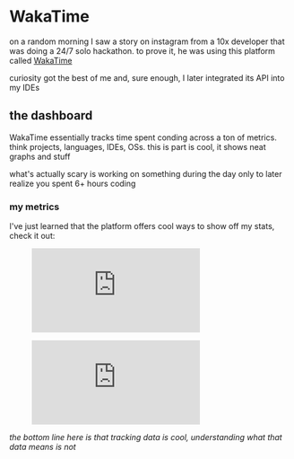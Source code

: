 # WakaTime

on a random morning I saw a story on instagram from a 10x developer that was doing a 24/7 solo hackathon. to prove it, he was using this platform called [WakaTime](https://wakatime.com)

curiosity got the best of me and, sure enough, I later integrated its API into my IDEs

## the dashboard

WakaTime essentially tracks time spent conding across a ton of metrics. think projects, languages, IDEs, OSs. this is part is cool, it shows neat graphs and stuff

what's actually scary is working on something during the day only to later realize you spent 6+ hours coding 

### my metrics

I've just learned that the platform offers cool ways to show off my stats, check it out:

<div className="flex flex-col gap-5 w-9/10">
    <figure className="w-full"><embed src="https://wakatime.com/share/@2101dudu/942255fe-d8eb-46ef-9f46-97e3f12047b5.svg"></embed></figure>
    <figure className="w-full"><embed src="https://wakatime.com/share/@2101dudu/cc4933a1-6df3-486a-8f00-b3fd7540b3b4.svg"></embed></figure>
</div>


<span className="mt-15"></span>
_the bottom line here is that tracking data is cool, understanding what that data means is not_
